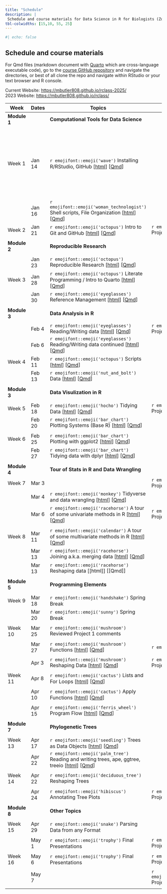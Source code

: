 ```yaml
---
title: "Schedule"
description: |
 Schedule and course materials for Data Science in R for Biologists (Zool 710 Spring 2025).
tbl-colwidths: [15,10, 55, 25]
---
```

```r
#| echo: false
```

## Schedule and course materials

For Qmd files (markdown document with [Quarto](https://quarto.org/docs/authoring/markdown-basics.html) which are cross-language executable code), go to the [course GitHub repository](https://github.com/mbutler808/mbutler808.github.io/) and navigate the directories, or best of all clone the repo and navigate within RStudio or your text browser and R console.  

Current Website: <https://mbutler808.github.io/rclass-2025/>   
2023 Website: <https://mbutler808.github.io/rclass/>

::: column-page
| Week         | Dates   | Topics | Projects |     |
|---------------|---------------|---------------|---------------|---------------|
| **Module 1** |         | **Computational Tools for Data Science** |||
||||||
| Week 1       | Jan 14  | `r emojifont::emoji('wave')` Installing R/RStudio, GitHub \[[html](posts/2025-01-14-the-big-picture/)\] \[[Qmd](https://github.com/mbutler808/rclass-2025/tree/main/posts/2025-01-14-the-big-picture/index.qmd)\] |  | Watch \[[rest of podcast starting at 4:00](https://youtu.be/wzPRpyoNaa8?si=TKoTToGX2eRRmjzN)\] R manual \[[2.1, 2.2, 2.3, 2.6](https://cloud.r-project.org/doc/manuals/r-release/R-intro.html#Simple-manipulations_003b-numbers-and-vectors)\]|
|              | Jan 16  | `r emojifont::emoji('woman_technologist')` Shell scripts, File Organization \[[html](posts/2025-01-16-your-computer-filesystems/index.qmd)\] \[[Qmd](https://github.com/mbutler808/rclass-2025/tree/main/posts/2025-01-16-your-computer-filesystems/index.qmd)\] |||
| Week 2       | Jan 21 | `r emojifont::emoji('octopus')`  Intro to Git and GitHub \[[html](posts/2025-01-21-intro-git-github/index.qmd)\] \[[Qmd](https://github.com/mbutler808/rclass-2025/tree/main/posts/2025-01-21-intro-git-github/index.qmd)\] |  `r emojifont::emoji('palm_tree')` Project 0 \[[html](projects/2025-01-14-project-0/index.qmd)\] \[[Qmd](https://github.com/mbutler808/mbutler808.github.io/blob/main/projects/2025-01-14-project-0/index.qmd)\]  | |
||||||
| **Module 2** |         | **Reproducible Research** |||
||||||
|        | Jan 23 | `r emojifont::emoji('octopus')` Reproducible Research \[[html](posts/2025-01-23-reproducible-research/index.qmd)\] \[[Qmd](https://github.com/mbutler808/rclass-2025/tree/main/posts/2025-01-23-reproducible-research/index.qmd)\]  |||
| Week 3 | Jan 28 | `r emojifont::emoji('octopus')` Literate Programming / Intro to Quarto \[[html](posts/2025-01-28-intro-quarto/index.qmd)\] \[[Qmd](https://github.com/mbutler808/rclass-2025/tree/main/posts/2025-01-28-intro-quarto/index.qmd)\]|||
|              | Jan 30 | `r emojifont::emoji('eyeglasses')` Reference Management \[[html](posts/2025-01-30-reference-management/index.qmd)\] \[[Qmd](https://github.com/mbutler808/rclass-2025/tree/main/posts/2025-01-30-reference-management/index.qmd)\]  | ||
||||||
| **Module 3** |         | **Data Analysis in R ** |||
||||||
|              | Feb 4 | `r emojifont::emoji('eyeglasses')` Reading/Writing data \[[html](posts/2025-02-04-reading-data/index.qmd)\] \[[Qmd](https://github.com/mbutler808/rclass-2025/tree/main/posts/2025-02-04-reading-data/index.qmd)\]| `r emojifont::emoji('fallen_leaf')` Project 0 due | |
|              | Feb 6 | `r emojifont::emoji('eyeglasses')` Reading/Writing data continued \[[html](posts/2025-02-04-reading-data/index.qmd)\] \[[Qmd](https://github.com/mbutler808/rclass-2025/tree/main/posts/2025-02-04-reading-data/index.qmd)\]  | ||
| Week 4       | Feb 11  | `r emojifont::emoji('octopus')` Scripts \[[html](posts/2025-02-11-scripts/index.qmd)\] \[[Qmd](https://github.com/mbutler808/rclass-2025/tree/main/posts/2025-02-11-scripts/index.qmd)\] | | |
|              | Feb 13 | `r emojifont::emoji('nut_and_bolt')` Data \[[html](posts/2025-02-13-data/index.qmd)\] \[[Qmd](https://github.com/mbutler808/rclass-2025/tree/main/posts/2025-02-13-data/index.qmd)\] | | |
||||||
| **Module 3** |         | **Data Visulization in R** | | |
||||||
|  Week 5        | Feb 18 | `r emojifont::emoji('hocho')` Tidying Data \[[html](posts/2025-02-18-tidying-exploring-data/index.qmd)\] \[[Qmd](https://github.com/mbutler808/rclass-2025/tree/main/posts/2025-02-18-tidying-exploring-data/index.qmd)\] | `r emojifont::emoji('seedling')` Project 1 assigned ||
|              | Feb 20 | `r emojifont::emoji('bar_chart')` Plotting Systems (Base R) \[[html](posts/2025-02-20-plotting-systems/index.qmd)\] \[[Qmd](https://github.com/mbutler808/rclass-2025/tree/main/posts/2025-02-20-plotting-systems/index.qmd)\] |  |     |
||||||
| Week 6       | Feb 25 | `r emojifont::emoji('bar_chart')` Plotting with ggplot2 \[[html](posts/2025-02-25-ggplot2/index.qmd)\] \[[Qmd](https://github.com/mbutler808/rclass-2025/tree/main/posts/2025-02-02-25-ggplot2/index.qmd)\]| | |
|              |  Feb 27 | `r emojifont::emoji('bar_chart')` Tidying data with dplyr \[[html](posts/2025-02-27-dplyr/index.qmd)\] \[[Qmd](https://github.com/mbutler808/rclass-2025/tree/main/posts/2025-02-27-dplyr/index.qmd)\]|  | |
||||||
| **Module 4** |         | **Tour of Stats in R and Data Wrangling** |||
| Week 7 | Mar 3 ||`r emojifont::emoji('fallen_leaf')` Project 1 due||
|        | Mar 4 | `r emojifont::emoji('monkey')` Tidyverse and data wrangling \[[html](posts/2025-02-27-dplyr/index.qmd)\] \[[Qmd](https://github.com/mbutler808/rclass-2025/tree/main/posts/2025-02-27-dplyr/index.qmd)\] | |
|              | Mar 6  | `r emojifont::emoji('racehorse')`  A tour of some univariate methods in R \[[html](posts/2025-03-06-univariate/index.qmd)\] \[[Qmd](https://github.com/mbutler808/rclass-2025/tree/main/posts/2025-03-06-univariate/index.qmd)\]  | `r emojifont::emoji('seedling')` Project 2 assigned ||
||||||
| Week 8       | Mar 11 | `r emojifont::emoji('calendar')` A tour of some multivariate methods in R \[[html](posts/2025-03-11-multivariate/index.qmd)\] \[[Qmd](https://github.com/mbutler808/rclass-2025/tree/main/posts/2025-03-11-multivariate/index.qmd)\] | | |
|              | Mar 13 | `r emojifont::emoji('racehorse')` Joining a.k.a. merging data \[[html](posts/2025-03-13-joining-data/index.qmd)\] \[[Qmd](https://github.com/mbutler808/rclass-2025/tree/main/posts/2025-03-13-joining-data/index.qmd)\] | | |
|              | Mar 13 | `r emojifont::emoji('racehorse')` Reshaping data \[[html]\] \[[Qmd]\] |  | |
||||||
| **Module 5** |         | **Programming Elements** | | |
||||||
| Week 9       | Mar 18 | `r emojifont::emoji('handshake')` Spring Break |||
|              | Mar 20 | `r emojifont::emoji('sunny')` Spring Break |||
||||||
| Week 10      | Mar 25 | `r emojifont::emoji('mushroom')` Reviewed Project 1 comments | | |
||||||
|              | Mar 27   | `r emojifont::emoji('mushroom')` Functions \[[html](posts/2025-03-27-functions/index.qmd)\] \[[Qmd](https://github.com/mbutler808/rclass-2025/tree/main/posts/2025-03-27-functions/index.qmd)\] | `r emojifont::emoji('fallen_leaf')` | |
||||||
|            | Apr 3  | `r emojifont::emoji('mushroom')` Reshaping Data \[[html](posts/2025-03-27-reshaping-data/index.qmd)\] \[[Qmd](https://github.com/mbutler808/rclass-2025/tree/main/posts/2025-03-27-reshaping-data/index.qmd)\] | `r emojifont::emoji('fallen_leaf')` Project 2 due Apr 4 | |
||||||
| Week 11    | Apr 8  | `r emojifont::emoji('cactus')` Lists and For Loops \[[html](posts/2025-04-03-lists-loops/index.qmd)\] \[[Qmd](https://github.com/mbutler808/rclass-2025/tree/main/posts/2025-04-03-lists-loops/index.qmd)\] | | |
||||||
|              | Apr 10   | `r emojifont::emoji('cactus')` Apply Functions \[[html](posts/2025-04-10-apply/index.qmd)\] \[[Qmd](https://github.com/mbutler808/rclass-2025/tree/main/posts/2025-04-10-apply/index.qmd)\]|   | |
||||||
|       | Apr 15   | `r emojifont::emoji('ferris_wheel')` Program Flow  \[[html](posts/2025-04-10-program-flow/index.qmd)\] \[[Qmd](https://github.com/mbutler808/rclass-2025/tree/main/posts/2025-04-10-program-flow/index.qmd)\]|||
||||||
| **Module 7** |         | **Phylogenetic Trees** | | |
||||||
| Week 13      | Apr 17 | `r emojifont::emoji('seedling')` Trees as Data Objects \[[html](posts/2025-04-17-tree-formats/index.qmd)\] \[[Qmd](https://github.com/mbutler808/rclass-2025/tree/main/posts/2025-04-17-tree-formats/index.qmd)\]|  | |
|              | Apr 22  | `r emojifont::emoji('palm_tree')` Reading and writing trees, ape, ggtree, treeio \[[html](posts/2025-04-22-ggtree/index.qmd)\] \[[Qmd](https://github.com/mbutler808/rclass-2025/tree/main/posts/2025-04-22-ggtree/index.qmd)\]|||
||||||
| Week 14      | Apr 22 | `r emojifont::emoji('deciduous_tree')` Reshaping Trees |||
||||||
|              | Apr 24 | `r emojifont::emoji('hibiscus')` Annotating Tree Plots |`r emojifont::emoji('memo')` Project 3 peer review due||
||||||
| **Module 8** |         | **Other Topics** | | |
||||||
| Week 15      | Apr 29  | `r emojifont::emoji('snake')` Parsing Data from any Format |||
||||||
|              | May 1  | `r emojifont::emoji('trophy')` Final Presentations | `r emojifont::emoji('bouquet')` Project 3 presentation (in class) | |
||||||
|  Week 16     | May 6  | `r emojifont::emoji('trophy')` Final Presentations | `r emojifont::emoji('bouquet')` Project 3 presentation (in class) | |
||||||
|              | May 7  |  | `r emojifont::emoji('confetti_ball')` Project 3 due | |
||||||
:::





